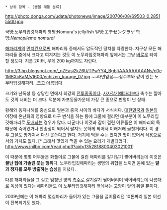  * 상위 항목 - [생물 계통 분류]

http://photo.donga.com/udata/photonews/image/200706/08/69503_0.28515500.jpg

국명:노무라입깃해파리
영명:Nomura's jellyfish 
일명:エチゼンクラゲ
학명:''Nemopilema nomurai''

[[해파리]]계의 [[먼치킨]]으로써 해파리류 중에서도 압도적인 덩치를 자랑한다. 지구상 모든 해파리들 중에서 크다고 여겨지는 것도 이 노무라입깃해파리 앞에서는 그냥 [[버로우]] 타야 할 정도다. 지름 2미터, 무게 200 kg까지도 자란다.

http://3.bp.blogspot.com/_nZEasi2kZ6U/TPwYY4_BgbI/AAAAAAAAANs/e0e1MBXcKaM/s1600/echizen_kurage_07.jpg
~~라면엎음~~잠수부와 같이 있는 노무라입깃해파리...[[크고 아름답다]] 

크기와 난폭성 등 상당한 면에서 최강의 [[전투종족]]이다. [[사자갈기해파리]]보다 촉수는 짧아도 갓의 너비는 더 크다. 덕분에 자포동물가운데 가장 큰 종으로 판명이 난 상태.

황해와 동지나해를 중심으로 일본과 중국 사이의 바다가 서식처다. [[대한민국]]과 [[일본]]의 어장에 온난화의 영향으로 마구 번식을 하는 통에 그물에 걸리면 대부분이 이 노무라입깃해파리로 [[도배]]되는 경우가 많다. 더군다나 이것과 같이 걸린 어류들은 이 해파리의 독때문에 죽어있거나 반송장이 되어서 팔지도 못하게 되어서 이래저래 골칫거리다. 이 경우 그물도 망가져서 다신 못쓴다고 한다. 거기에 먹을 수는 있지만 맛이 없어서 식용으로서의 가치도 없다. [* 그래서 맛있게 먹을 수 있는 요리가 개발되었다. http://www.jnilbo.com/read.php3?aid=1352818800403021001]

이 때문에 몇몇 어부들은 화풀이로 그물에 걸린 해파리를 갈기갈기 찢어버리는데 이것은 '''불난 집에 가솔린 붓는 행위'''다. 노무라입깃해파리는 생명의 위협을 느끼면 몸에 있는 '''알과 정자를 모두 방출하는 습성'''을 지녔다. 

다른 해파리들을 그 길고 엄청난 양의 [[촉수]]로 갈기갈기 찢어버리며 먹어버리는데 나름대로 독성이 있다는 해파리들도 이 노무라입깃해파리 앞에서는 고양이 앞의 쥐일 뿐이다.

2009년에는 이 해파리 몇십마리가 들어가 있는 그물을 끌어올리던 10톤짜리 일본 어선이 전복되기도 했다.
